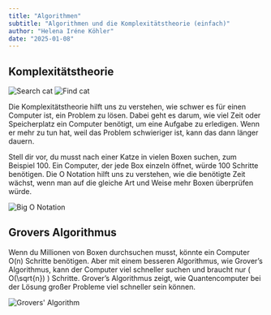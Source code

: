 ```yaml
---
title: "Algorithmen"
subtitle: "Algorithmen und die Komplexitätstheorie (einfach)"
author: "Helena Iréne Köhler"
date: "2025-01-08"
---
```


## Komplexitätstheorie

![Search cat](/posts/assets/entries/algorithms/search_cat.png)
![Find cat](/posts/assets/entries/algorithms/find_cat.png)

Die Komplexitätstheorie hilft uns zu verstehen, wie schwer es für einen Computer ist, ein Problem zu lösen. Dabei geht es darum, wie viel Zeit oder Speicherplatz ein Computer benötigt, um eine Aufgabe zu erledigen. Wenn er mehr zu tun hat, weil das Problem schwieriger ist, kann das dann länger dauern.

Stell dir vor, du musst nach einer Katze in vielen Boxen suchen, zum Beispiel 100. Ein Computer, der jede Box einzeln öffnet, würde 100 Schritte benötigen. Die O Notation hilft uns zu verstehen, wie die benötigte Zeit wächst, wenn man auf die gleiche Art und Weise mehr Boxen überprüfen würde.

![Big O Notation](/posts/assets/entries/algorithms/bigo.png)

## Grovers Algorithmus

Wenn du Millionen von Boxen durchsuchen musst, könnte ein Computer O(n) Schritte benötigen. Aber mit einem besseren Algorithmus, wie Grover’s Algorithmus, kann der Computer viel schneller suchen und braucht nur \( O(\sqrt{n}) \) Schritte. Grover’s Algorithmus zeigt, wie Quantencomputer bei der Lösung großer Probleme viel schneller sein können.

![Grovers' Algorithm](/posts/assets/entries/algorithms/grover.png)
